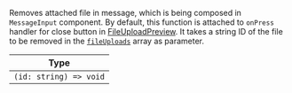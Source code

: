 Removes attached file in message, which is being composed in `MessageInput` component. By default, this function is attached to `onPress` handler for close button in [FileUploadPreview](../../../ui-components/channel/channel.mdx#fileuploadpreview).
It takes a string ID of the file to be removed in the [`fileUploads`](../../../state-and-offline-support/contexts/message-input-context.mdx#fileuploads) array as parameter.

| Type                   |
| ---------------------- |
| `(id: string) => void` |
